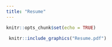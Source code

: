 ```yaml
---
title: "Resume"
---
```


```r
knitr::opts_chunk$set(echo = TRUE)
```

```r
 knitr::include_graphics("Resume.pdf")
```

